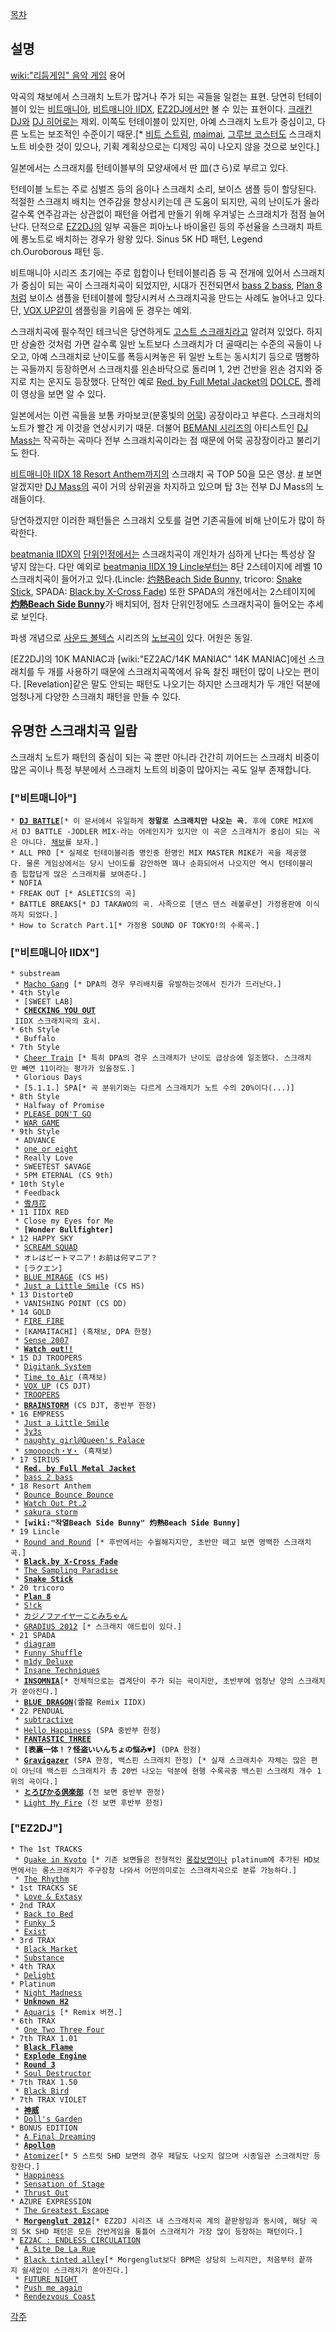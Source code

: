 [[목차]]
== 설명 ==
[[wiki:"리듬게임" 음악 게임]] 용어

악곡의 채보에서 스크래치 노트가 많거나 주가 되는 곡들을 일컫는 표현. 당연히 턴테이블이 있는 [[비트매니아]], [[비트매니아 IIDX]], [[EZ2DJ]]에서만 볼 수 있는 표현이다. [[크래킨 DJ]]와 [[DJ 히어로]]는 제외. 이쪽도 턴테이블이 있지만, 아예 스크래치 노트가 중심이고, 다른 노트는 보조적인 수준이기 때문.[* [[비트 스트림]], [[maimai]], [[그루브 코스터]]도 스크래치 노트 비슷한 것이 있으나, 기획 계획상으로는 디제잉 곡이 나오지 않을 것으로 보인다.]

일본에서는 스크래치를 턴테이블부의 모양새에서 딴 皿(さら)로 부르고 있다.

턴테이블 노트는 주로 심벌즈 등의 음이나 스크래치 소리, 보이스 샘플 등이 할당된다. 적절한 스크래치 배치는 연주감을 향상시키는데 큰 도움이 되지만, 곡의 난이도가 올라갈수록 연주감과는 상관없이 패턴을 어렵게 만들기 위해 우겨넣는 스크래치가 점점 늘어난다. 단적으로 [[EZ2DJ]]의 일부 곡들은 피아노나 바이올린 등의 주선율을 스크래치 파트에 롱노트로 배치하는 경우가 왕왕 있다. Sinus 5K HD 패턴, Legend ch.Ouroborous 패턴 등.

비트매니아 시리즈 초기에는 주로 힙합이나 턴테이블리즘 등 곡 전개에 있어서 스크래치가 중심이 되는 곡이 스크래치곡이 되었지만, 시대가 진전되면서 [[bass 2 bass]], [[Plan 8]]처럼 보이스 샘플을 턴테이블에 할당시켜서 스크래치곡을 만드는 사례도 늘어나고 있다. 단, [[VOX UP]]같이 샘플링을 키음에 둔 경우는 예외.

스크래치곡에 필수적인 테크닉은 당연하게도 [[고스트 스크래치]]라고 알려져 있었다. 하지만 상술한 것처럼 가면 갈수록 일반 노트보다 스크래치가 더 골때리는 수준의 곡들이 나오고, 아예 스크래치로 난이도를 폭등시켜놓은 뒤 일반 노트는 동시치기 등으로 땜빵하는 곡들까지 등장하면서 스크래치를 왼손바닥으로 돌리며 1, 2번 건반을 왼손 검지와 중지로 치는 운지도 등장했다. 단적인 예로 [[Red. by Full Metal Jacket]]의 [[DOLCE.]] 플레이 영상을 보면 알 수 있다.

일본에서는 이런 곡들을 보통 카마보코(분홍빛의 [[어묵]]) 공장이라고 부른다. 스크래치의 노트가 빨간 게 이것을 연상시키기 때문. 더불어 [[BEMANI 시리즈]]의 아티스트인 [[DJ Mass]]는 작곡하는 곡마다 전부 스크래치곡이라는 점 때문에 어묵 공장장이라고 불리기도 한다.

[[비트매니아 IIDX 18 Resort Anthem]]까지의 스크래치 곡 TOP 50을 모은 영상. [http://www.nicovideo.jp/watch/sm14892362 #] 보면 알겠지만 [[DJ Mass]]의 곡이 거의 상위권을 차지하고 있으며 탑 3는 전부 DJ Mass의 노래들이다.

당연하겠지만 이러한 패턴들은 스크래치 오토를 걸면 기존곡들에 비해 난이도가 많이 하락한다.

[[beatmania IIDX]]의 [[단위인정]]에서는 스크래치곡이 개인차가 심하게 난다는 특성상 잘 넣지 않는다. 다만 예외로 [[beatmania IIDX 19 Lincle]]부터는 8단 2스테이지에 레벨 10 스크래치곡이 들어가고 있다.(Lincle: [[灼熱Beach Side Bunny]], tricoro: [[Snake Stick]], SPADA: [[Black.by X-Cross Fade]]) 또한 SPADA의 개전에서는 2스테이지에 '''[[灼熱Beach Side Bunny]]'''가 배치되어, 점차 단위인정에도 스크래치곡이 들어오는 추세로 보인다.

파생 개념으로 [[사운드 볼텍스]] 시리즈의 [[노브곡]]이 있다. 어원은 동일.

[EZ2DJ]의 10K MANIAC과 [wiki:"EZ2AC/14K MANIAC" 14K MANIAC]에선 스크래치를 두 개를 사용하기 때문에 스크래치곡쪽에서 유독 찰진 패턴이 많이 나오는 편이다. [Revelation]같은 말도 안되는 패턴도 나오기는 하지만 스크래치가 두 개인 덕분에 엄청나게 다양한 스크래치 패턴을 만들 수 있다.
== 유명한 스크래치곡 일람 ==
스크래치 노트가 패턴의 중심이 되는 곡 뿐만 아니라 간간히 끼어드는 스크래치 비중이 많은 곡이나 특정 부분에서 스크래치 노트의 비중이 많아지는 곡도 일부 존재합니다.
=== ["비트매니아"] ===
 * '''[[DJ BATTLE]]'''[* 이 문서에서 유일하게 '''정말로 스크래치만 나오는 곡'''. 후에 CORE MIX에서 DJ BATTLE -JODLER MIX-라는 어레인지가 있지만 이 곡은 스크래치가 중심이 되는 곡은 아니다. [http://kani.ninpou.jp/bm/d/djb11.htm 채보]를 보자.]
 * ALL PRO [* 실제로 턴테이블리즘 명인중 한명인 MIX MASTER MIKE가 곡을 제공했다. 물론 게임상에서는 당시 난이도를 감안하면 꽤나 순화되어서 나오지만 역시 턴테이블리즘 힙합답게 많은 스크래치를 보여준다.] 
 * NOFIA
 * FREAK OUT [* ASLETICS의 곡]
 * BATTLE BREAKS[* DJ TAKAWO의 곡. 사족으로 [댄스 댄스 레볼루션] 가정용판에 이식까지 되었다.]
 * How to Scratch Part.1[* 가정용 SOUND OF TOKYO!의 수록곡.]
=== ["비트매니아 IIDX"] ===
 * substream
  * [[Macho Gang]] [* DPA의 경우 무리배치를 유발하는것에서 진가가 드러난다.]
 * 4th Style
  * [SWEET LAB]
  * '''[[CHECKING YOU OUT]]'''
  IIDX 스크래치곡의 효시.
 * 6th Style
  * Buffalo
 * 7th Style
  * [[Cheer Train]] [* 특히 DPA의 경우 스크래치가 난이도 급상승에 일조했다. 스크래치만 빼면 11이라는 평가가 있을정도.]
  * Glorious Days
  * [5.1.1.] SPA[* 곡 분위기와는 다르게 스크래치가 노트 수의 20%이다(...)]
 * 8th Style
  * Halfway of Promise
  * [[PLEASE DON'T GO]]
  * [[WAR GAME]]
 * 9th Style
  * ADVANCE
  * [[one or eight]]
  * Really Love
  * SWEETEST SAVAGE
  * 5PM ETERNAL (CS 9th)
 * 10th Style
  * Feedback
  * [[雪月花]]
 * 11 IIDX RED
  * Close my Eyes for Me
  * '''[Wonder Bullfighter]'''
 * 12 HAPPY SKY
  * [[SCREAM SQUAD]]
  * オレはビートマニア！お前は何マニア？
  * [ラクエン]
  * [[BLUE MIRAGE]] (CS HS)
  * [[Just a Little Smile]] (CS HS)
 * 13 DistorteD
  * VANISHING POINT (CS DD)
 * 14 GOLD
  * [[FIRE FIRE]]
  * [KAMAITACHI] (흑채보, DPA 한정)
  * [[Sense 2007]]
  * '''[[Watch out!!]]'''
 * 15 DJ TROOPERS
  * [[Digitank System]]
  * [[Time to Air]] (흑채보)
  * [[VOX UP]] (CS DJT)
  * [[TROOPERS]]
  * '''[[BRAINSTORM]]''' (CS DJT, 중반부 한정)
 * 16 EMPRESS
  * [[Just a Little Smile]]
  * [[3y3s]]
  * [[naughty girl@Queen's Palace]]
  * [[smooooch・∀・]] (흑채보)
 * 17 SIRIUS
  * '''[[Red. by Full Metal Jacket]]'''
  * [[bass 2 bass]]
 * 18 Resort Anthem
  * [[Bounce Bounce Bounce]]
  * [[Watch Out Pt.2]]
  * [[sakura storm]]
  * '''[wiki:"작열Beach Side Bunny" 灼熱Beach Side Bunny]'''
 * 19 Lincle
  * [[Round and Round]] [* 후반에서는 수월해지지만, 초반만 떼고 보면 명백한 스크래치곡.] 
  * '''[[Black.by X-Cross Fade]]'''
  * [[The Sampling Paradise]]
  * '''[[Snake Stick]]'''
 * 20 tricoro
  * '''[[Plan 8]]'''
  * [[S!ck]]
  * [[カジノファイヤーことみちゃん]]
  * [[GRADIUS 2012]] [* 스크래치 애드립이 있다.]
 * 21 SPADA
  * [[diagram]]
  * [[Funny Shuffle]]
  * [[m1dy Deluxe]]
  * [[Insane Techniques]]
  * '''[[INSOMNIA]]'''[* 전체적으로는 겹계단이 주가 되는 곡이지만, 초반부에 엄청난 양의 스크래치가 쏟아진다.]
  * '''[[BLUE DRAGON]]'''(雷龍 Remix IIDX)
 * 22 PENDUAL
  * [[subtractive]]
  * [[Hello Happiness]] (SPA 중반부 한정)
  * '''[[FANTASTIC THREE]]'''
  * '''[表裏一体！？怪盗いいんちょの悩み♥]''' (DPA 한정)
  * '''[[Gravigazer]]''' (SPA 한정, 백스핀 스크래치 한정) [* 실재 스크래치수 자체는 많은 편이 아닌데 백스핀 스크래치가 총 20번 나오는 덕분에 현행 수록곡중 백스핀 스크래치 개수 1위의 곡이다.]
  * '''[[とろぴかる倶楽部]]''' (전 보면 중반부 한정)
  * [[Light My Fire]] (전 보면 후반부 한정)
=== ["EZ2DJ"] ===
 * The 1st TRACKS
  * [[Quake in Kyoto]] [* 기존 보면들은 전형적인 [[롱잡]]보면이나 platinum에 추가된 HD보면에서는 롱스크래치가 주구장창 나와서 어떤의미로는 스크래치곡으로 분류 가능하다.]
  * [[The Rhythm]]
 * 1st TRACKS SE
  * [[Love & Extasy]]
 * 2nd TRAX
  * [[Back to Bed]]
  * [[Funky 5]]
  * [[Exist]]
 * 3rd TRAX
  * [[Black Market]]
  * [[Substance]]
 * 4th TRAX
  * [[Delight]]
 * Platinum
  * [[Night Madness]]
  * '''[[Unknown H2]]'''
  * [[Aquaris]] [* Remix 버젼.]
 * 6th TRAX
  * [[One Two Three Four]]
 * 7th TRAX 1.01
  * '''[[Black Flame]]'''
  * '''[[Explode Engine]]'''
  * '''[[Round 3]]'''
  * [[Soul Destructor]]
 * 7th TRAX 1.50
  * [[Black Bird]]
 * 7th TRAX VIOLET
  * '''[[神威]]'''
  * [[Doll's Garden]]
 * BONUS EDITION
  * [[A Final Dreaming]]
  * '''[[Apollon]]'''
  * [[Atomizer]][* 5 스트릿 SHD 보면의 경우 페달도 나오지 않으며 시종일관 스크래치만 등장한다.]
  * [[Happiness]]
  * [[Sensation of Stage]]
  * [[Thrust Out]]
 * AZURE EXPRESSION
  * [[The Greatest Escape]]
  * '''[[Morgenglut 2012]]'''[* EZ2DJ 시리즈 내 스크래치곡 계의 끝판왕임과 동시에, 해당 곡의 5K SHD 패턴은 모든 건반게임을 통틀어 스크래치가 가장 많이 등장하는 패턴이다.]
 * [[EZ2AC : ENDLESS CIRCULATION]]
  * [[A Site De La Rue]]
  * [[Black tinted alley]][* Morgenglut보다 BPM은 상당히 느리지만, 처음부터 끝까지 쉴새없이 스크래치가 쏟아진다.]
  * [[FUTURE NIGHT]]
  * [[Push me again]]
  * [[Rendezvous Coast]]

[[각주]]
